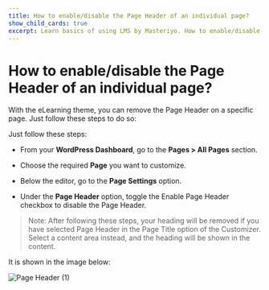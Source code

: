 ---
title: How to enable/disable the Page Header of an individual page?
show_child_cards: true
excerpt: Learn basics of using LMS by Masteriyo. How to enable/disable the Page Header of an individual page.
---

# How to enable/disable the Page Header of an individual page?

With the eLearning theme, you can remove the Page Header on a specific page. Just follow these steps to do so:

Just follow these steps:

- From your **WordPress Dashboard**, go to the **Pages > All Pages** section.

- Choose the required **Page** you want to customize.

- Below the editor, go to the **Page Settings** option.

- Under the **Page Header** option, toggle the Enable Page Header checkbox to disable the Page Header.

> Note: After following these steps, your heading will be removed if you have selected Page Header in the Page Title option of the Customizer. Select a content area instead, and the heading will be shown in the content.

It is shown in the image below:

![Page Header (1)](https://user-images.githubusercontent.com/109593521/183600258-bba556a8-6776-4b1a-8a7e-d58b507fe063.png)
